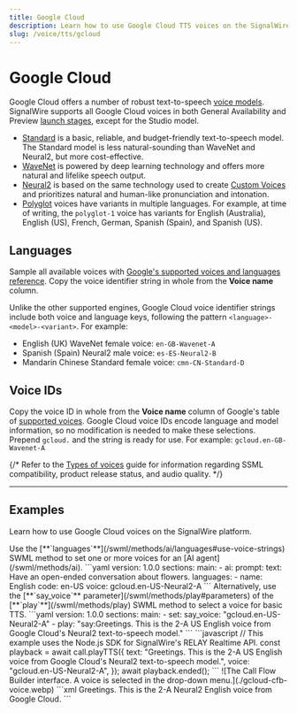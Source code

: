 ```yaml
---
title: Google Cloud
description: Learn how to use Google Cloud TTS voices on the SignalWire platform.
slug: /voice/tts/gcloud
---
```


# Google Cloud

Google Cloud offers a number of robust text-to-speech
[voice models](https://cloud.google.com/text-to-speech/docs/voice-types).
SignalWire supports all Google Cloud voices in both General Availability and Preview 
[launch stages](https://cloud.google.com/products?hl=en#product-launch-stages),
except for the Studio model.

- [Standard](https://cloud.google.com/text-to-speech/docs/voice-types#standard_voices)
is a basic, reliable, and budget-friendly text-to-speech model.
The Standard model is less natural-sounding than WaveNet and Neural2, but more cost-effective.
- [WaveNet](https://cloud.google.com/text-to-speech/docs/voice-types#wavenet_voices)
is powered by deep learning technology and offers more natural and lifelike speech output.
- [Neural2](https://cloud.google.com/text-to-speech/docs/voice-types#neural2_voices)
is based on the same technology used to create 
[Custom Voices](https://cloud.google.com/text-to-speech/custom-voice/docs)
and prioritizes natural and human-like pronunciation and intonation.
- [Polyglot](https://cloud.google.com/text-to-speech/docs/polyglot?hl=en#overview)
voices have variants in multiple languages. For example, at time of writing,
the `polyglot-1` voice has variants for English (Australia), English (US), French, German, Spanish (Spain), and Spanish (US).

## Languages

Sample all available voices with
[Google's supported voices and languages reference](https://cloud.google.com/text-to-speech/docs/voices).
Copy the voice identifier string in whole from the **Voice name** column.

Unlike the other supported engines, Google Cloud voice identifier strings include both voice and language keys,
following the pattern `<language>-<model>-<variant>`.
For example:

- English (UK) WaveNet female voice: `en-GB-Wavenet-A`
- Spanish (Spain) Neural2 male voice: `es-ES-Neural2-B`
- Mandarin Chinese Standard female voice: `cmn-CN-Standard-D`

## Voice IDs

Copy the voice ID in whole from the **Voice name** column of Google's table of 
[supported voices](https://cloud.google.com/text-to-speech/docs/voices).
Google Cloud voice IDs encode language and model information, so no modification is needed to make these selections.
Prepend `gcloud.` and the string is ready for use.
For example: `gcloud.en-GB-Wavenet-A`

{/* Refer to the [Types of voices](https://cloud.google.com/text-to-speech/docs/voice-types#studio_voices) 
guide for information regarding SSML compatibility, product release status, and audio quality. */}

---

## Examples

Learn how to use Google Cloud voices on the SignalWire platform.

<Tabs>
<TabItem value="swml" label="SWML">
Use the
[**`languages`**](/swml/methods/ai/languages#use-voice-strings)
SWML method to set one or more voices for an [AI agent](/swml/methods/ai).
```yaml
version: 1.0.0
sections:
  main:
  - ai:
      prompt:
        text: Have an open-ended conversation about flowers.
      languages:
        - name: English
          code: en-US
          voice: gcloud.en-US-Neural2-A
```
Alternatively, use the [**`say_voice`** parameter](/swml/methods/play#parameters) 
of the [**`play`**](/swml/methods/play)
SWML method to select a voice for basic TTS.
```yaml
version: 1.0.0
sections:
  main:
  - set:
      say_voice: "gcloud.en-US-Neural2-A"
  - play: "say:Greetings. This is the 2-A US English voice from Google Cloud's Neural2 text-to-speech model."
```
</TabItem>
<TabItem value="relay" label="RELAY Realtime SDK">
```javascript
// This example uses the Node.js SDK for SignalWire's RELAY Realtime API.
const playback = await call.playTTS({ 
    text: "Greetings. This is the 2-A US English voice from Google Cloud's Neural2 text-to-speech model.",
    voice: "gcloud.en-US-Neural2-A",
});
await playback.ended();
```
</TabItem>
<TabItem value="cfb" label="Call Flow Builder">
![The Call Flow Builder interface. A voice is selected in the drop-down menu.](./gcloud-cfb-voice.webp)
</TabItem>
<TabItem value="cxml" label="cXML">
```xml
<?xml version="1.0" encoding="UTF-8"?>
<Response>
<Say voice="gcloud.en-US-Neural2-A">
    Greetings. This is the 2-A Neural2 English voice from Google Cloud.
</Say>
</Response>
```
</TabItem>
</Tabs>